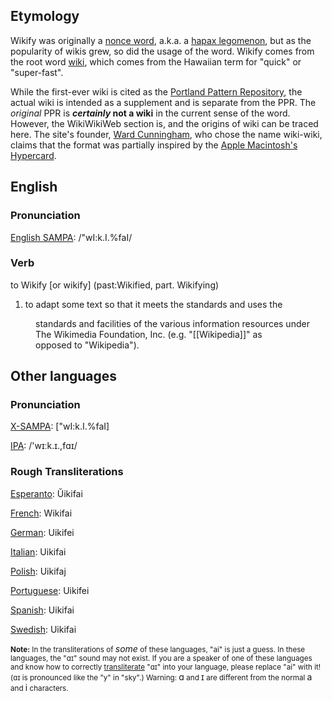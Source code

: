 ==Etymology==
Wikify was originally a [[w:Nonce word|nonce word]], a.k.a. a [[w:hapax legomenon|hapax legomenon]], but as the popularity of wikis grew, so did the usage of the word. Wikify comes from the root word [[w:wiki|wiki]], which comes from the Hawaiian term for "quick" or "super-fast".

While the first-ever wiki is cited as the [[w:Portland Pattern Repository|Portland Pattern Repository]], the actual wiki is intended as a supplement and is separate from the PPR. The ''original'' PPR is '''''certainly'' not a wiki''' in the current sense of the word. However, the WikiWikiWeb section is, and the origins of wiki can be traced here. The site's founder, [[w:Ward Cunningham|Ward Cunningham]], who chose the name wiki-wiki, claims that the format was partially inspired by the [[w:Apple Macintosh|Apple Macintosh's]] [[w:Hypercard|Hypercard]].

==English==
===Pronunciation===
[[w:SAMPA chart for English|English SAMPA]]: /"wI:k.I.%faI/

===Verb===
to Wikify [or wikify] (past:Wikified, part. Wikifying)
#to adapt some text so that it meets the standards and uses the                          
:standards and facilities of the various information resources under           
:The Wikimedia Foundation, Inc. (e.g. "<nowiki>[[Wikipedia]]</nowiki>" as            
:opposed to "Wikipedia").

==Other languages==
===Pronunciation===
[[w:X-SAMPA|X-SAMPA]]: ["wI:k.I.%faI]

[[w:IPA|IPA]]: /'w&#618;&#720;k.&#618;.,f&#593;&#618;/
===Rough Transliterations===
[[w:Esperanto|Esperanto]]: Ŭikifai

[[w:French language|French]]: Wikifai

[[w:German language|German]]: Uikifei

[[w:Italian language|Italian]]: Uikifai

[[w:Polish language|Polish]]: Uikifaj

[[w:Portuguese language|Portuguese]]: Uikifei

[[w:Spanish language|Spanish]]: Uikifai

[[w:Swedish language|Swedish]]: Uikifai

<small>'''Note:''' In the transliterations of </small>''some''<small> of these languages, "ai" is just a guess. In these languages, the "&#593;&#618;" sound may not exist. If you are a speaker of one of these languages and know how to correctly [[w:transliterate|transliterate]] "&#593;&#618;" into your language, please replace "ai" with it! (&#593;&#618; is pronounced like the "y" in "sky".) Warning: </small>&#593;<small> and </small>&#618;<small> are different from the normal </small>a<small> and </small>i<small> characters.
</small>